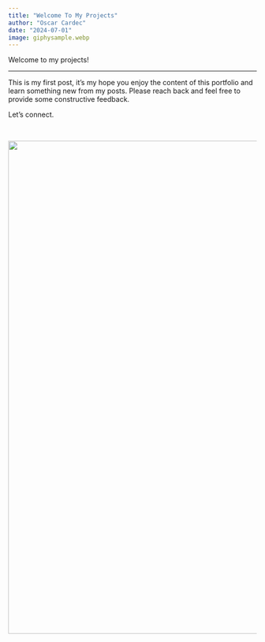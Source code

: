 ```yaml
---
title: "Welcome To My Projects"
author: "Oscar Cardec"
date: "2024-07-01"
image: giphysample.webp
---
```


Welcome to my projects!

------------------------------------------------------------------------

This is my first post, it's my hope you enjoy the content of this portfolio and learn something new from my posts. Please reach back and feel free to provide some constructive feedback.

Let's connect.

<br/>

![](welcome.gif){fig-align="center" width="1000"}
